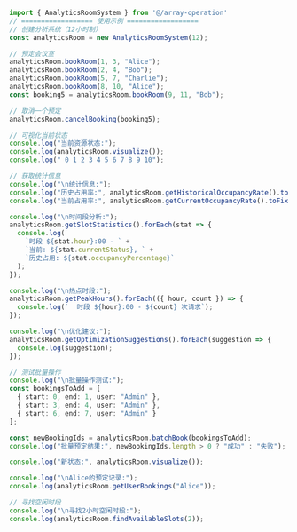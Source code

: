 
```ts
import { AnalyticsRoomSystem } from '@/array-operation'
// ================== 使用示例 ==================
// 创建分析系统（12小时制）
const analyticsRoom = new AnalyticsRoomSystem(12);

// 预定会议室
analyticsRoom.bookRoom(1, 3, "Alice");
analyticsRoom.bookRoom(2, 4, "Bob");
analyticsRoom.bookRoom(5, 7, "Charlie");
analyticsRoom.bookRoom(8, 10, "Alice");
const booking5 = analyticsRoom.bookRoom(9, 11, "Bob");

// 取消一个预定
analyticsRoom.cancelBooking(booking5);

// 可视化当前状态
console.log("当前资源状态:");
console.log(analyticsRoom.visualize());
console.log(" 0 1 2 3 4 5 6 7 8 9 10");

// 获取统计信息
console.log("\n统计信息:");
console.log("历史占用率:", analyticsRoom.getHistoricalOccupancyRate().toFixed(2));
console.log("当前占用率:", analyticsRoom.getCurrentOccupancyRate().toFixed(2));

console.log("\n时间段分析:");
analyticsRoom.getSlotStatistics().forEach(stat => {
  console.log(
    `时段 ${stat.hour}:00 - ` +
    `当前: ${stat.currentStatus}, ` +
    `历史占用: ${stat.occupancyPercentage}`
  );
});

console.log("\n热点时段:");
analyticsRoom.getPeakHours().forEach(({ hour, count }) => {
  console.log(`  时段 ${hour}:00 - ${count} 次请求`);
});

console.log("\n优化建议:");
analyticsRoom.getOptimizationSuggestions().forEach(suggestion => {
  console.log(suggestion);
});

// 测试批量操作
console.log("\n批量操作测试:");
const bookingsToAdd = [
  { start: 0, end: 1, user: "Admin" },
  { start: 3, end: 4, user: "Admin" },
  { start: 6, end: 7, user: "Admin" }
];

const newBookingIds = analyticsRoom.batchBook(bookingsToAdd);
console.log("批量预定结果:", newBookingIds.length > 0 ? "成功" : "失败");

console.log("新状态:", analyticsRoom.visualize());

console.log("\nAlice的预定记录:");
console.log(analyticsRoom.getUserBookings("Alice"));

// 寻找空闲时段
console.log("\n寻找2小时空闲时段:");
console.log(analyticsRoom.findAvailableSlots(2));
```